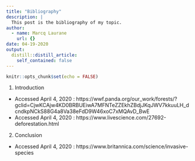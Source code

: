 ```yaml
---
title: "Bibliography"
description: |
  This post is the bibliography of my topic.
author:
  - name: Marcq Laurane
    url: {}
date: 04-19-2020
output:
  distill::distill_article:
    self_contained: false
---
```


```r
knitr::opts_chunk$set(echo = FALSE)
```

1.	Introduction 

-	Accessed April 4, 2020 : https://wwf.panda.org/our_work/forests/?gclid=CjwKCAjw4KD0BRBUEiwA7MFNTeZZEkhZBdjJKqJWV7kkuuLH_dcndkpNCkS88G4a8Va38eFdD9W46xoC7xMQAvD_BwE
-	Accessed April 4, 2020 : https://www.livescience.com/27692-deforestation.html

2.	Conclusion 

-	Accessed April 4, 2020 : 
https://www.britannica.com/science/invasive-species



